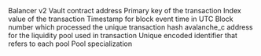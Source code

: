 <ParamField path="contract_address">
Balancer v2 Vault contract address
</ParamField>
<ParamField path="evt_tx_hash">
Primary key of the transaction
</ParamField>
<ParamField path="evt_index">
Index value of the transaction
</ParamField>
<ParamField path="evt_block_time">
Timestamp for block event time in UTC
</ParamField>
<ParamField path="evt_block_number">
Block number which processed the unique transaction hash
</ParamField>
<ParamField path="poolAddress">
avalanche_c address for the liquidity pool used in transaction
</ParamField>
<ParamField path="poolId">
Unique encoded identifier that refers to each pool
</ParamField>
<ParamField path="specialization">
Pool specialization
</ParamField>
